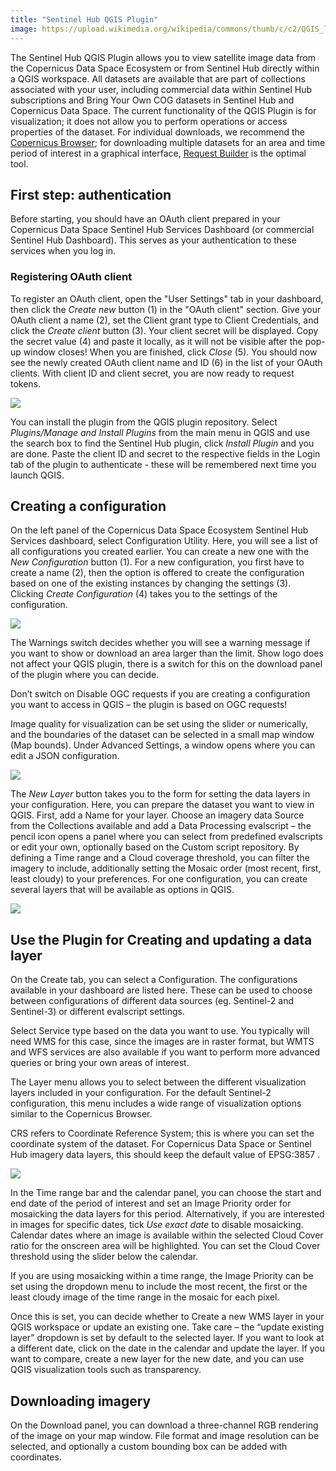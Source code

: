 ```yaml
---
title: "Sentinel Hub QGIS Plugin"
image: https://upload.wikimedia.org/wikipedia/commons/thumb/c/c2/QGIS_logo%2C_2017.svg/2560px-QGIS_logo%2C_2017.svg.png
---
```


The Sentinel Hub QGIS Plugin allows you to view satellite image data from the Copernicus Data Space Ecosystem or from Sentinel Hub directly within a QGIS workspace. All datasets are available that are part of collections associated with your user, including commercial data within Sentinel Hub subscriptions and Bring Your Own COG datasets in Sentinel Hub and Copernicus Data Space. The current functionality of the QGIS Plugin is for visualization; it does not allow you to perform operations or access properties of the dataset. For individual downloads, we recommend the [Copernicus Browser](https://dataspace.copernicus.eu/browser/){target="_blank"}; for downloading multiple datasets for an area and time period of interest in a graphical interface, [Request Builder](https://shapps.dataspace.copernicus.eu/requests-builder/){target="_blank"} is the optimal tool. 


## First step: authentication

Before starting, you should have an OAuth client prepared in your Copernicus Data Space Sentinel Hub Services Dashboard (or commercial Sentinel Hub Dashboard). This serves as your authentication to these services when you log in.

### Registering OAuth client

To register an OAuth client, open the \"User Settings\" tab in your
dashboard, then click the *Create new* button (1) in the \"OAuth
client\" section. Give your OAuth client a name (2), set the
Client grant type to Client Credentials, and click the
*Create client* button (3). Your client secret will be displayed. Copy
the secret value (4) and paste it locally, as it will not be visible
after the pop-up window closes! When you are finished, click *Close*
(5). You should now see the newly created OAuth client name and ID (6)
in the list of your OAuth clients. With client ID and client secret, you
are now ready to request tokens.

![](_images/create_oauth_client_CDSE.jpg)

You can install the plugin from the QGIS plugin repository. Select *Plugins/Manage and Install Plugins* from the main menu in QGIS and use the search box to find the Sentinel Hub plugin, click *Install Plugin* and you are done. Paste the client ID and secret to the respective fields in the Login tab of the plugin to authenticate - these will be remembered next time you launch QGIS.

## Creating a configuration

On the left panel of the Copernicus Data Space Ecosystem Sentinel Hub Services dashboard, select Configuration Utility. Here, you will see a list of all configurations you created earlier. You can create a new one with the *New Configuration* button (1). For a new configuration, you first have to create a name (2), then the option is offered to create the configuration based on one of the existing instances by changing the settings (3). Clicking *Create Configuration* (4) takes you to the settings of the configuration.

![](_images/CreateNewConfiguration.png)

The Warnings switch decides whether you will see a warning message if you want to show or download  an area larger than the limit.  Show logo does not affect your QGIS plugin, there is a switch for this on the download panel of the plugin where you can decide.

:::{.callout-warning}

Don’t switch on Disable OGC requests if you are creating a configuration you want to access in QGIS – the plugin is based on OGC requests!  

:::

Image quality for visualization can be set using the slider or numerically, and the boundaries of the dataset can be selected in a small map window (Map bounds). Under Advanced Settings, a window opens where you can edit a JSON configuration.

![](_images/ConfigurationSettings.png)

The *New Layer* button takes you to the form for setting the data layers in your configuration. Here, you can prepare the dataset you want to view in QGIS. First, add a Name for your layer. Choose an imagery data Source from the Collections available and add a Data Processing evalscript – the pencil icon opens a panel where you can select from predefined evalscripts or edit your own, optionally based on the Custom script repository. By defining a Time range and a Cloud coverage threshold, you can filter the imagery to include, additionally setting the Mosaic order (most recent, first, least cloudy) to your preferences. For one configuration, you can create several layers that will be available as options in QGIS.

![](_images/EditLayer.png)

## Use the Plugin for Creating and updating a data layer

On the Create tab, you can select a Configuration. The configurations available in your dashboard are listed here. These can be used to choose between configurations of different data sources (eg. Sentinel-2 and Sentinel-3) or different evalscript settings.

Select Service type based on the data you want to use. You typically will need WMS for this case, since the images are in raster format, but WMTS and WFS services are also available if you want to perform more advanced queries or bring your own areas of interest.

The Layer menu allows you to select between the different visualization layers included in your configuration. For the default Sentinel-2 configuration, this menu includes a wide range of visualization options similar to the Copernicus Browser.

:::{.callout-note}

CRS refers to Coordinate Reference System; this is where you can set the coordinate system of the dataset. For Copernicus Data Space or Sentinel Hub imagery data layers, this should keep the default value of EPSG:3857 . 

:::

![](_images/QGISPluginCreateTab.png)

In the Time range bar and the calendar panel, you can choose the start and end date of the period of interest and set an Image Priority order for mosaicking the data layers for this period. Alternatively, if you are interested in images for specific dates, tick *Use exact date* to disable mosaicking. Calendar dates where an image is available within the selected Cloud Cover ratio for the onscreen area will be highlighted. You can set the Cloud Cover threshold using the slider below the calendar.

If you are using mosaicking within a time range, the Image Priority can be set using the dropdown menu to include the most recent, the first or the least cloudy image of the time range in the mosaic for each pixel.  

Once this is set, you can decide whether to Create a new WMS layer in your QGIS workspace or update an existing one. Take care – the “update existing layer” dropdown is set by default to the selected layer. If you want to look at a different date, click on the date in the calendar and update the layer. If you want to compare, create a new layer for the new date, and you can use QGIS visualization tools such as transparency.

## Downloading imagery

On the Download panel, you can download a three-channel RGB rendering of the image on your map window. File format and image resolution can be selected, and optionally a custom bounding box can be added with coordinates.